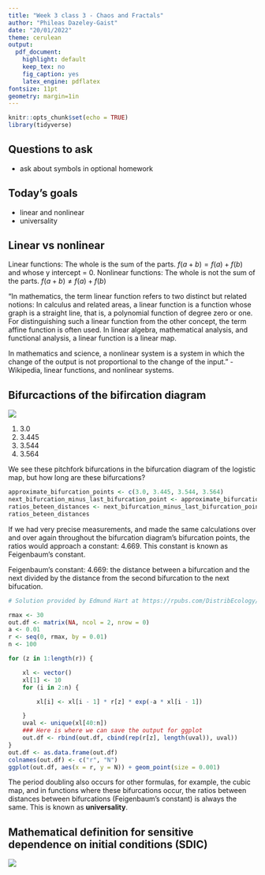 ```yaml
---
title: "Week 3 class 3 - Chaos and Fractals"
author: "Phileas Dazeley-Gaist"
date: "20/01/2022"
theme: cerulean
output:
  pdf_document:
    highlight: default
    keep_tex: no
    fig_caption: yes
    latex_engine: pdflatex
fontsize: 11pt
geometry: margin=1in
---
```


```r
knitr::opts_chunk$set(echo = TRUE)
library(tidyverse)
```

## Questions to ask

- ask about symbols in optional homework

## Today's goals

- linear and nonlinear
- universality

## Linear vs nonlinear

Linear functions: The whole is the sum of the parts. $f(a+b) = f(a) + f(b)$ and whose y intercept = 0.
Nonlinear functions: The whole is not the sum of the parts. $f(a+b) \neq f(a) + f(b)$

"In mathematics, the term linear function refers to two distinct but related notions: In calculus and related areas, a linear function is a function whose graph is a straight line, that is, a polynomial function of degree zero or one. For distinguishing such a linear function from the other concept, the term affine function is often used.
In linear algebra, mathematical analysis, and functional analysis, a linear function is a linear map.

In mathematics and science, a nonlinear system is a system in which the change of the output is not proportional to the change of the input." - Wikipedia, linear functions, and nonlinear systems.

## Bifurcactions of the bifircation diagram

![](w3c3 figures/exercise.png)

1. 3.0
1. 3.445
2. 3.544
3. 3.564

We see these pitchfork bifurcations in the bifurcation diagram of the logistic map, but how long are these bifurcations?

```r
approximate_bifurcation_points <- c(3.0, 3.445, 3.544, 3.564)
next_bifurcation_minus_last_bifurcation_point <- approximate_bifurcation_points[2:4] - approximate_bifurcation_points[1:3]
ratios_beteen_distances <- next_bifurcation_minus_last_bifurcation_point[1:2] / next_bifurcation_minus_last_bifurcation_point[2:3]
ratios_beteen_distances
```

If we had very precise measurements, and made the same calculations over and over again throughout the bifurcation diagram's bifurcation points, the ratios would approach a constant: $4.669$. This constant is known as Feigenbaum's constant.

Feigenbaum's constant: $4.669$: the distance between a bifurcation and the next divided by the distance from the second bifurcation to the next bifucation.

```r
# Solution provided by Edmund Hart at https://rpubs.com/DistribEcology/880 based on the work of Corey Chivers at https://bayesianbiologist.com/2012/07/13/dynamical-systems-mapping-chaos-with-r/

rmax <- 30
out.df <- matrix(NA, ncol = 2, nrow = 0)
a <- 0.01
r <- seq(0, rmax, by = 0.01)
n <- 100

for (z in 1:length(r)) {

    xl <- vector()
    xl[1] <- 10
    for (i in 2:n) {

        xl[i] <- xl[i - 1] * r[z] * exp(-a * xl[i - 1])

    }
    uval <- unique(xl[40:n])
    ### Here is where we can save the output for ggplot
    out.df <- rbind(out.df, cbind(rep(r[z], length(uval)), uval))
}
out.df <- as.data.frame(out.df)
colnames(out.df) <- c("r", "N")
ggplot(out.df, aes(x = r, y = N)) + geom_point(size = 0.001)
```

The period doubling also occurs for other formulas, for example, the cubic map, and in functions where these bifurcations occur, the ratios between distances between bifurcations (Feigenbaum's constant) is always the same. This is known as **universality**.

## Mathematical definition for sensitive dependence on initial conditions (SDIC)

![](w3c3 figures/SDIC.jpg)